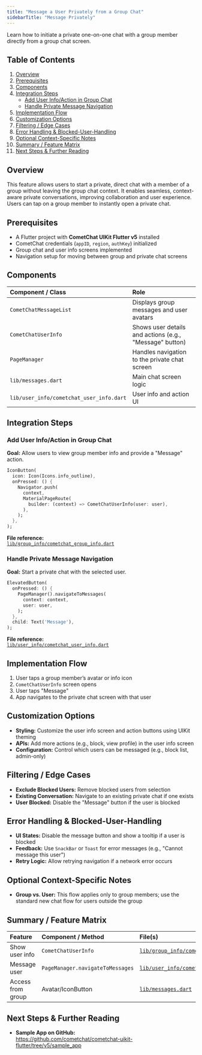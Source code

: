 ```yaml
---
title: "Message a User Privately from a Group Chat"
sidebarTitle: "Message Privately"
---
```


Learn how to initiate a private one-on-one chat with a group member directly from a group chat screen.

## Table of Contents

1. [Overview](#overview)  
2. [Prerequisites](#prerequisites)  
3. [Components](#components)  
4. [Integration Steps](#integration-steps)  
   - [Add User Info/Action in Group Chat](#add-user-infoaction-in-group-chat)  
   - [Handle Private Message Navigation](#handle-private-message-navigation)  
5. [Implementation Flow](#implementation-flow)  
6. [Customization Options](#customization-options)  
7. [Filtering / Edge Cases](#filtering--edge-cases)  
8. [Error Handling & Blocked-User-Handling](#error-handling--blocked-user-handling)  
9. [Optional Context-Specific Notes](#optional-context-specific-notes)  
10. [Summary / Feature Matrix](#summary--feature-matrix)  
11. [Next Steps & Further Reading](#next-steps--further-reading)

## Overview

This feature allows users to start a private, direct chat with a member of a group without leaving the group chat context. It enables seamless, context-aware private conversations, improving collaboration and user experience. Users can tap on a group member to instantly open a private chat.

## Prerequisites

- A Flutter project with **CometChat UIKit Flutter v5** installed  
- CometChat credentials (`appID`, `region`, `authKey`) initialized  
- Group chat and user info screens implemented  
- Navigation setup for moving between group and private chat screens  

## Components

| Component / Class                    | Role                                                           |
|:-------------------------------------|:---------------------------------------------------------------|
| `CometChatMessageList`               | Displays group messages and user avatars                       |
| `CometChatUserInfo`                  | Shows user details and actions (e.g., "Message" button)        |
| `PageManager`                        | Handles navigation to the private chat screen                  |
| `lib/messages.dart`                  | Main chat screen logic                                         |
| `lib/user_info/cometchat_user_info.dart` | User info and action UI                                     |

## Integration Steps

### Add User Info/Action in Group Chat

**Goal:** Allow users to view group member info and provide a "Message" action.  
```dart
IconButton(
  icon: Icon(Icons.info_outline),
  onPressed: () {
    Navigator.push(
      context,
      MaterialPageRoute(
        builder: (context) => CometChatUserInfo(user: user),
      ),
    );
  },
);
```

**File reference:**  
[`lib/group_info/cometchat_group_info.dart`](https://github.com/cometchat/cometchat-uikit-flutter/blob/v5/sample_app/lib/group_info/cometchat_group_info.dart)

### Handle Private Message Navigation

**Goal:** Start a private chat with the selected user.  
```dart
ElevatedButton(
  onPressed: () {
    PageManager().navigateToMessages(
      context: context,
      user: user,
    );
  },
  child: Text('Message'),
);
```

**File reference:**  
[`lib/user_info/cometchat_user_info.dart`](https://github.com/cometchat/cometchat-uikit-flutter/blob/v5/sample_app/lib/user_info/cometchat_user_info.dart)

## Implementation Flow

1. User taps a group member’s avatar or info icon  
2. `CometChatUserInfo` screen opens  
3. User taps "Message"  
4. App navigates to the private chat screen with that user  

## Customization Options

- **Styling:** Customize the user info screen and action buttons using UIKit theming  
- **APIs:** Add more actions (e.g., block, view profile) in the user info screen  
- **Configuration:** Control which users can be messaged (e.g., block list, admin-only)  

## Filtering / Edge Cases

- **Exclude Blocked Users:** Remove blocked users from selection  
- **Existing Conversation:** Navigate to an existing private chat if one exists  
- **User Blocked:** Disable the "Message" button if the user is blocked  

## Error Handling & Blocked-User-Handling

- **UI States:** Disable the message button and show a tooltip if a user is blocked  
- **Feedback:** Use `SnackBar` or `Toast` for error messages (e.g., "Cannot message this user")  
- **Retry Logic:** Allow retrying navigation if a network error occurs  

## Optional Context-Specific Notes

- **Group vs. User:** This flow applies only to group members; use the standard new chat flow for users outside the group  

## Summary / Feature Matrix

| Feature                 | Component / Method               | File(s)                                                              |
|:------------------------|:---------------------------------|:---------------------------------------------------------------------|
| Show user info          | `CometChatUserInfo`              | [`lib/group_info/cometchat_group_info.dart`](https://github.com/cometchat/cometchat-uikit-flutter/blob/v5/sample_app/lib/group_info/cometchat_group_info.dart) |
| Message user            | `PageManager.navigateToMessages` | [`lib/user_info/cometchat_user_info.dart`](https://github.com/cometchat/cometchat-uikit-flutter/blob/v5/sample_app/lib/user_info/cometchat_user_info.dart) |
| Access from group       | Avatar/IconButton               | [`lib/messages.dart`](https://github.com/cometchat/cometchat-uikit-flutter/blob/v5/sample_app/lib/messages/messages.dart)     |

## Next Steps & Further Reading

- **Sample App on GitHub:**  
  https://github.com/cometchat/cometchat-uikit-flutter/tree/v5/sample_app  
